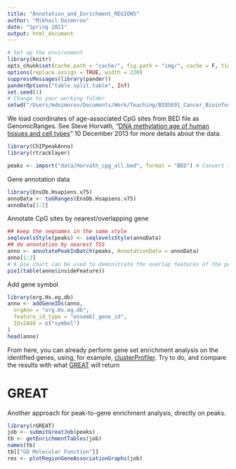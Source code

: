 ```yaml
---
title: "Annotation_and_Enrichment_REGIONS"
author: "Mikhail Dozmorov"
date: "Spring 2021"
output: html_document
---
```

```r
# Set up the environment
library(knitr)
opts_chunk$set(cache.path = "cache/", fig.path = "img/", cache = F, tidy = T, fig.keep = "high", echo = T, dpi = 300, out.width = 700)
options(replace.assign = TRUE, width = 220)
suppressMessages(library(pander))
panderOptions("table.split.table", Inf)
set.seed(1)
# Change to your working folder
setwd("/Users/mdozmorov/Documents/Work/Teaching/BIOS691_Cancer_Bioinformatics/static/slides/10_Epigenomics")
```

We load coordinates of age-associated CpG sites from BED file as GenomicRanges. See Steve Horvath, "[DNA methylation age of human tissues and cell types](https://doi.org/10.1186/gb-2013-14-10-r115)" 10 December 2013 for more details about the data.

```r
library(ChIPpeakAnno)
library(rtracklayer)

peaks <- import("data/Horvath_cpg_all.bed", format = "BED") # Convert to RangedData
```

Gene annotation data

```r
library(EnsDb.Hsapiens.v75)
annoData <- toGRanges(EnsDb.Hsapiens.v75)
annoData[1:2]
```

Annotate CpG sites by nearest/overlapping gene

```r
## keep the seqnames in the same style
seqlevelsStyle(peaks) <- seqlevelsStyle(annoData)
## do annotation by nearest TSS
anno <- annotatePeakInBatch(peaks, AnnotationData = annoData)
anno[1:2]
# A pie chart can be used to demonstrate the overlap features of the peaks.
pie1(table(anno$insideFeature))
```

Add gene symbol

```r
library(org.Hs.eg.db)
anno <- addGeneIDs(anno,
  orgAnn = "org.Hs.eg.db",
  feature_id_type = "ensembl_gene_id",
  IDs2Add = c("symbol")
)
head(anno)
```

From here, you can already perform gene set enrichment analysis on the identified genes, using, for example, [clusterProfiler](https://bioconductor.org/packages/clusterProfiler/). Try to do, and compare the results with what [GREAT](https://bioconductor.org/packages/rGREAT/) will return

# GREAT

Another approach for peak-to-gene enrichment analysis, directly on peaks.

```r
library(rGREAT)
job <- submitGreatJob(peaks)
tb <- getEnrichmentTables(job)
names(tb)
tb[["GO Molecular Function"]]
res <- plotRegionGeneAssociationGraphs(job)
```


